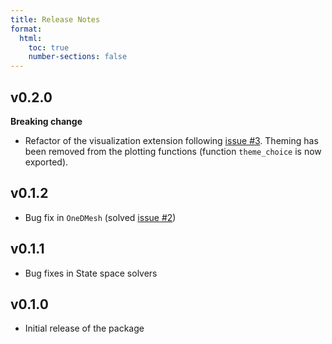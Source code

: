 ```yaml
---
title: Release Notes
format:
  html:
    toc: true
    number-sections: false
---
```


## v0.2.0

**Breaking change**

- Refactor of the visualization extension following [issue #3](https://github.com/maucejo/StructuralVibration.jl/issues/3). Theming has been removed from the plotting functions (function `theme_choice` is now exported).

## v0.1.2

- Bug fix in `OneDMesh` (solved [issue #2](https://github.com/maucejo/StructuralVibration.jl/issues/2))

## v0.1.1

- Bug fixes in State space solvers

## v0.1.0

- Initial release of the package